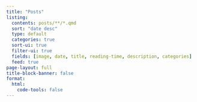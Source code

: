 ```yaml
---
title: "Posts"
listing:
  contents: posts/**/*.qmd
  sort: "date desc"
  type: default
  categories: true
  sort-ui: true
  filter-ui: true
  fields: [image, date, title, reading-time, description, categories]
  feed: true
page-layout: full
title-block-banner: false
format:
  html:
    code-tools: false
---
```

